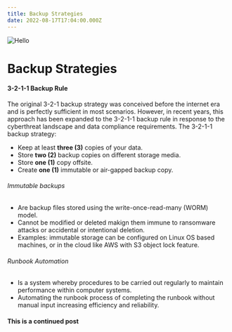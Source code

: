 ```yaml
---
title: Backup Strategies
date: 2022-08-17T17:04:00.000Z
---
```

<Image alt="Hello" src="/backup-strategies-images/backup_strat.jpg" width={960} height={720} />
</html>

# Backup Strategies
#### 3-2-1-1 Backup Rule
The original 3-2-1 backup strategy was conceived before the internet era and is perfectly sufficient in most scenarios. However, in recent years, this approach has been expanded to the 3-2-1-1 backup rule in response to the cyberthreat landscape and data compliance requirements. The 3-2-1-1 backup strategy:

-   Keep at least **three (3)** copies of your data.
-   Store **two (2)** backup copies on different storage media.
-   Store **one (1)** copy offsite.
-   Create **one (1)** immutable or air-gapped backup copy.

###### Immutable backups
- Are backup files stored using the write-once-read-many (WORM) model. 
- Cannot be modified or deleted makign them immune to ransomware attacks or accidental or intentional deletion.
- Examples: immutable storage can be configured on Linux OS based machines, or in the cloud like AWS with S3 object lock feature.

###### Runbook Automation
- Is a system whereby procedures to be carried out regularly to maintain performance within computer systems.
- Automating the runbook process of completing the runbook without manual input increasing efficiency and reliability.

#### This is a continued post

